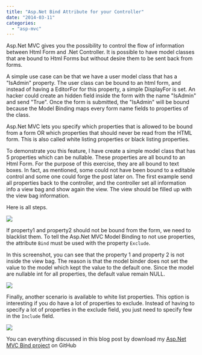 ```yaml
---
title: "Asp.Net Bind Attribute for your Controller"
date: "2014-03-11"
categories: 
  - "asp-mvc"
---
```


Asp.Net MVC gives you the possibility to control the flow of information between Html Form and .Net Controller. It is possible to have model classes that are bound to Html Forms but without desire them to be sent back from forms.

A simple use case can be that we have a user model class that has a "IsAdmin" property. The user class can be bound to an html form, and instead of having a EditorFor for this property, a simple DisplayFor is set. An hacker could create an hidden field inside the form with the name "IsAdmin" and send "True". Once the form is submitted, the "IsAdmin" will be bound because the Model Binding maps every form name fields to properties of the class.

Asp.Net MVC lets you specify which properties that is allowed to be bound from a form OR which properties that should never be read from the HTML form. This is also called white listing properties or black listing properties.

To demonstrate you this feature, I have create a simple model class that has 5 properties which can be nullable. These properties are all bound to an Html Form. For the purpose of this exercise, they are all bound to text boxes. In fact, as mentioned, some could not have been bound to a editable control and some one could forge the post later on. The first example send all properties back to the controller, and the controller set all information info a view bag and show again the view. The view should be filled up with the view bag information.

Here is all steps. 

![](/images/blog/AspNetMVCControllerBind-400x289.png)

If property1 and property2 should not be bound from the form, we need to blacklist them. To tell the Asp.Net MVC Model Binding to not use properties, the attribute `Bind` must be used with the property `Exclude`.

In this screenshot, you can see that the property 1 and property 2 is not inside the view bag. The reason is that the model binder does not set the value to the model which kept the value to the default one. Since the model are nullable int for all properties, the default value remain NULL.

![](/images/blog/AspNetMVCControllerBindExclude-400x215.png)

Finally, another scenario is available to white list properties. This option is interesting if you do have a lot of properties to exclude. Instead of having to specify a lot of properties in the exclude field, you just need to specify few in the `Include` field.

![](/images/blog/AspNetMVCControllerBindInclude-400x199.png)

You can everything discussed in this blog post by download my [Asp.Net MVC Bind project](https://github.com/MrDesjardins/ControllerParameterBindExample "Asp.Net MVC Bind Example") on GitHub
